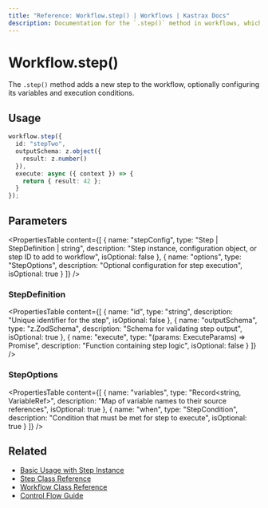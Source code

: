 ```yaml
---
title: "Reference: Workflow.step() | Workflows | Kastrax Docs"
description: Documentation for the `.step()` method in workflows, which adds a new step to the workflow.
---
```


# Workflow.step()

The `.step()` method adds a new step to the workflow, optionally configuring its variables and execution conditions.

## Usage

```typescript
workflow.step({
  id: "stepTwo",
  outputSchema: z.object({
    result: z.number()
  }),
  execute: async ({ context }) => {
    return { result: 42 };
  }
});
```

## Parameters

<PropertiesTable
  content={[
    {
      name: "stepConfig",
      type: "Step | StepDefinition | string",
      description: "Step instance, configuration object, or step ID to add to workflow",
      isOptional: false
    },
    {
      name: "options",
      type: "StepOptions",
      description: "Optional configuration for step execution",
      isOptional: true
    }
  ]}
/>

### StepDefinition

<PropertiesTable
  content={[
    {
      name: "id",
      type: "string",
      description: "Unique identifier for the step",
      isOptional: false
    },
    {
      name: "outputSchema",
      type: "z.ZodSchema",
      description: "Schema for validating step output",
      isOptional: true
    },
    {
      name: "execute",
      type: "(params: ExecuteParams) => Promise<any>",
      description: "Function containing step logic",
      isOptional: false
    }
  ]}
/>

### StepOptions

<PropertiesTable
  content={[
    {
      name: "variables",
      type: "Record<string, VariableRef>",
      description: "Map of variable names to their source references",
      isOptional: true
    },
    {
      name: "when",
      type: "StepCondition",
      description: "Condition that must be met for step to execute",
      isOptional: true
    }
  ]}
/>

## Related
- [Basic Usage with Step Instance](../../docs/workflows/steps.mdx)
- [Step Class Reference](./step-class.mdx)
- [Workflow Class Reference](./workflow.mdx)
- [Control Flow Guide](../../docs/workflows/control-flow.mdx)

